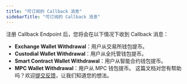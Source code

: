 ```yaml
---
title: "可订阅的 Callback 消息"
sidebarTitle: "可订阅的 Callback 消息"
---
```


注册 Callback Endpoint 后，您将会在以下情况下收到 Callback 消息：

- **Exchange Wallet Withdrawal**：用户从交易所钱包提币。
- **Custodial Wallet Withdrawal**：用户从全托管钱包提币。
- **Smart Contract Wallet Withdrawal**：用户从智能合约钱包提币。
- **MPC Wallet Withdrawal**：用户从 MPC 钱包提币。
<Tip>这篇文档对您有帮助吗？欢迎[提交反馈](https://forms.zohopublic.com/cobo/form/DocumentFeedbackForm/formperma/QvLOhxJv1_JMsJ-1dleZ8Itb_7rzN-LtgvsDdxosoVI)，让我们知道您的想法。</Tip>